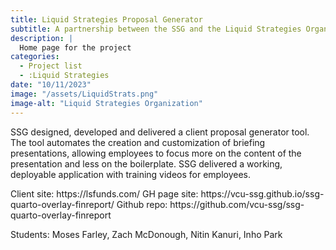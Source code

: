 ```yaml
---
title: Liquid Strategies Proposal Generator
subtitle: A partnership between the SSG and the Liquid Strategies Organization
description: |
  Home page for the project
categories:
  - Project list
  - :Liquid Strategies
date: "10/11/2023"
image: "/assets/LiquidStrats.png"
image-alt: "Liquid Strategies Organization"
---
```


SSG designed, developed and delivered a client proposal generator tool. The tool automates the creation and customization of briefing presentations, allowing employees to focus more on the content of the presentation and less on the boilerplate.  SSG delivered a working, deployable application with training videos for employees.

Client site: https://lsfunds.com/
GH page site: https://vcu-ssg.github.io/ssg-quarto-overlay-finreport/
Github repo: https://github.com/vcu-ssg/ssg-quarto-overlay-finreport


Students: Moses Farley, Zach McDonough, Nitin Kanuri, Inho Park
